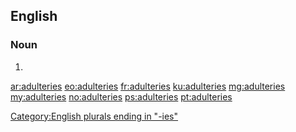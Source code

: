 ==English==

===Noun===
{{head|en}}

# {{plural of|adultery}}

[[Category:English plurals ending in "-ies"]]

[[ar:adulteries]]
[[eo:adulteries]]
[[fr:adulteries]]
[[ku:adulteries]]
[[mg:adulteries]]
[[my:adulteries]]
[[no:adulteries]]
[[ps:adulteries]]
[[pt:adulteries]]